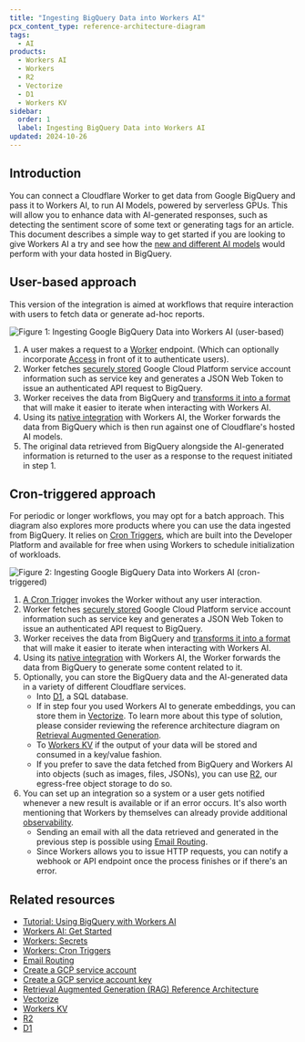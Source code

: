 ```yaml
---
title: "Ingesting BigQuery Data into Workers AI"
pcx_content_type: reference-architecture-diagram
tags:
  - AI
products:
  - Workers AI
  - Workers
  - R2
  - Vectorize
  - D1
  - Workers KV
sidebar:
  order: 1
  label: Ingesting BigQuery Data into Workers AI
updated: 2024-10-26
---
```


## Introduction

You can connect a Cloudflare Worker to get data from Google BigQuery and pass it to Workers AI, to run AI Models, powered by serverless GPUs. This will allow you to enhance data with AI-generated responses, such as detecting the sentiment score of some text or generating tags for an article. This document describes a simple way to get started if you are looking to give Workers AI a try and see how the [new and different AI models](/workers-ai/models/) would perform with your data hosted in BigQuery.

## User-based approach

This version of the integration is aimed at workflows that require interaction with users to fetch data or generate ad-hoc reports.

![Figure 1: Ingesting Google BigQuery Data into Workers AI (user-based)](~/assets/images/reference-architecture/bigquery-workers-ai/user-based-architecture.svg "Figure 1: Ingesting Google BigQuery Data into Workers AI (user-based)")

1. A user makes a request to a [Worker](https://workers.cloudflare.com/) endpoint. (Which can optionally incorporate [Access](/cloudflare-one/policies/access/) in front of it to authenticate users).
2. Worker fetches [securely stored](/workers/configuration/secrets/) Google Cloud Platform service account information such as service key and generates a JSON Web Token to issue an authenticated API request to BigQuery.
3. Worker receives the data from BigQuery and [transforms it into a format](/workers-ai/tutorials/using-bigquery-with-workers-ai/#6-format-results-from-the-query) that will make it easier to iterate when interacting with Workers AI.
4. Using its [native integration](/workers-ai/configuration/bindings/) with Workers AI, the Worker forwards the data from BigQuery which is then run against one of Cloudflare's hosted AI models.
5. The original data retrieved from BigQuery alongside the AI-generated information is returned to the user as a response to the request initiated in step 1.

## Cron-triggered approach

For periodic or longer workflows, you may opt for a batch approach. This diagram also explores more products where you can use the data ingested from BigQuery. It relies on [Cron Triggers](/workers/configuration/cron-triggers/), which are built into the Developer Platform and available for free when using Workers to schedule initialization of workloads.

![Figure 2: Ingesting Google BigQuery Data into Workers AI (cron-triggered)](~/assets/images/reference-architecture/bigquery-workers-ai/scheduled-based-architecture.svg "Figure 2: Ingesting Google BigQuery Data into Workers AI (cron-triggered)")

1. [A Cron Trigger](/workers/configuration/cron-triggers/) invokes the Worker without any user interaction.
2. Worker fetches [securely stored](/workers/configuration/secrets/) Google Cloud Platform service account information such as service key and generates a JSON Web Token to issue an authenticated API request to BigQuery.
3. Worker receives the data from BigQuery and [transforms it into a format](/workers-ai/tutorials/using-bigquery-with-workers-ai/#6-format-results-from-the-query) that will make it easier to iterate when interacting with Workers AI.
4. Using its [native integration](/workers-ai/configuration/bindings/) with Workers AI, the Worker forwards the data from BigQuery to generate some content related to it.
5. Optionally, you can store the BigQuery data and the AI-generated data in a variety of different Cloudflare services.
    * Into [D1](/d1/), a SQL database.
    * If in step four you used Workers AI to generate embeddings, you can store them in [Vectorize](/vectorize/). To learn more about this type of solution, please consider reviewing the reference architecture diagram on [Retrieval Augmented Generation](/reference-architecture/diagrams/ai/ai-rag/).
    * To [Workers KV](/kv/) if the output of your data will be stored and consumed in a key/value fashion.
    * If you prefer to save the data fetched from BigQuery and Workers AI into objects (such as images, files, JSONs), you can use [R2](/r2/), our egress-free object storage to do so.
6. You can set up an integration so a system or a user gets notified whenever a new result is available or if an error occurs. It's also worth mentioning that Workers by themselves can already provide additional [observability](/workers/observability/).
    * Sending an email with all the data retrieved and generated in the previous step is possible using [Email Routing](/email-routing/email-workers/send-email-workers/).
    * Since Workers allows you to issue HTTP requests, you can notify a webhook or API endpoint once the process finishes or if there's an error.

## Related resources

- [Tutorial: Using BigQuery with Workers AI](/workers-ai/tutorials/using-bigquery-with-workers-ai/)
- [Workers AI: Get Started](/workers-ai/get-started/workers-wrangler/)
- [Workers: Secrets](/workers/configuration/secrets/)
- [Workers: Cron Triggers](/workers/runtime-apis/handlers/scheduled/)
- [Email Routing](/email-routing/email-workers/send-email-workers/)
- [Create a GCP service account](https://cloud.google.com/iam/docs/service-accounts-create#iam-service-accounts-create-console)
- [Create a GCP service account key](https://cloud.google.com/iam/docs/keys-create-delete#iam-service-account-keys-create-console)
- [Retrieval Augmented Generation (RAG) Reference Architecture](/reference-architecture/diagrams/ai/ai-rag/)
- [Vectorize](/vectorize/)
- [Workers KV](/kv/)
- [R2](/r2/)
- [D1](/d1/)

